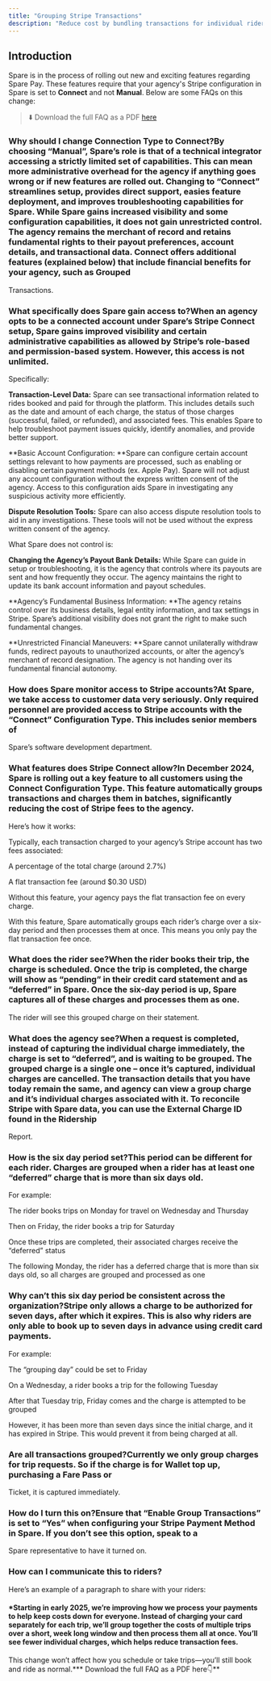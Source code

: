 ```yaml
---
title: "Grouping Stripe Transactions"
description: "Reduce cost by bundling transactions for individual riders into one charge"
---
```


## Introduction

Spare is in the process of rolling out new and exciting features regarding Spare Pay. These features require that your agency's Stripe configuration in Spare is set to **Connect** and not **Manual**. Below are some FAQs on this change:

> ⬇️ Download the full FAQ as a PDF [here](#h_721f3408e9)

### Why should I change Connection Type to Connect?By choosing “Manual”, Spare’s role is that of a technical integrator accessing a strictly limited set of capabilities. This can mean more administrative overhead for the agency if anything goes wrong or if new features are rolled out. Changing to “Connect” streamlines setup, provides direct support, easies feature deployment, and improves troubleshooting capabilities for Spare. While Spare gains increased visibility and some configuration capabilities, it does not gain unrestricted control. The agency remains the merchant of record and retains fundamental rights to their payout preferences, account details, and transactional data. Connect offers additional features (explained below) that include financial benefits for your agency, such as Grouped 

Transactions.

### What specifically does Spare gain access to?When an agency opts to be a connected account under Spare’s Stripe Connect setup, Spare gains improved visibility and certain administrative capabilities as allowed by Stripe’s role-based and permission-based system. However, this access is not unlimited. 

Specifically:

**Transaction-Level Data:** Spare can see transactional information related to rides booked and paid for through the platform. This includes details such as the date and amount of each charge, the status of those charges (successful, failed, or refunded), and associated fees. This enables Spare to help troubleshoot payment issues quickly, identify anomalies, and provide better support.

**Basic Account Configuration: **Spare can configure certain account settings relevant to how payments are processed, such as enabling or disabling certain payment methods (ex. Apple Pay). Spare will not adjust any account configuration without the express written consent of the agency. Access to this configuration aids Spare in investigating any suspicious activity more efficiently.

**Dispute Resolution Tools:** Spare can also access dispute resolution tools to aid in any investigations. These tools will not be used without the express written consent of the agency.

What Spare does not control is: 

**Changing the Agency’s Payout Bank Details:** While Spare can guide in setup or troubleshooting, it is the agency that controls where its payouts are sent and how frequently they occur. The agency maintains the right to update its bank account information and payout schedules.

**Agency’s Fundamental Business Information: **The agency retains control over its business details, legal entity information, and tax settings in Stripe. Spare’s additional visibility does not grant the right to make such fundamental changes.

**Unrestricted Financial Maneuvers: **Spare cannot unilaterally withdraw funds, redirect payouts to unauthorized accounts, or alter the agency’s merchant of record designation. The agency is not handing over its fundamental financial autonomy. 

### How does Spare monitor access to Stripe accounts?At Spare, we take access to customer data very seriously. Only required personnel are provided access to Stripe accounts with the “Connect” Configuration Type. This includes senior members of 

Spare’s software development department.

### What features does Stripe Connect allow?In December 2024, Spare is rolling out a key feature to all customers using the Connect Configuration Type. This feature automatically groups transactions and charges them in batches, significantly reducing the cost of Stripe fees to the agency. 

Here’s how it works:

Typically, each transaction charged to your agency’s Stripe account has two fees associated:

A percentage of the total charge (around 2.7%)

A flat transaction fee (around $0.30 USD)

Without this feature, your agency pays the flat transaction fee on every charge.

With this feature, Spare automatically groups each rider’s charge over a six-day period and then processes them at once. This means you only pay the flat transaction fee once. 

### What does the rider see?When the rider books their trip, the charge is scheduled. Once the trip is completed, the charge will show as “pending” in their credit card statement and as “deferred” in Spare. Once the six-day period is up, Spare captures all of these charges and processes them as one. 

The rider will see this grouped charge on their statement.

### What does the agency see?When a request is completed, instead of capturing the individual charge immediately, the charge is set to “deferred”, and is waiting to be grouped. The grouped charge is a single one – once it’s captured, individual charges are cancelled. The transaction details that you have today remain the same, and agency can view a group charge and it’s individual charges associated with it. To reconcile Stripe with Spare data, you can use the External Charge ID found in the Ridership 

Report.

### How is the six day period set?This period can be different for each rider. Charges are grouped when a rider has at least one “deferred” charge that is more than six days old. 

For example:

The rider books trips on Monday for travel on Wednesday and Thursday

Then on Friday, the rider books a trip for Saturday

Once these trips are completed, their associated charges receive the “deferred” status

The following Monday, the rider has a deferred charge that is more than six days old, so all charges are grouped and processed as one 

### Why can’t this six day period be consistent across the organization?Stripe only allows a charge to be authorized for seven days, after which it expires. This is also why riders are only able to book up to seven days in advance using credit card payments. 

For example:

The “grouping day” could be set to Friday

On a Wednesday, a rider books a trip for the following Tuesday

After that Tuesday trip, Friday comes and the charge is attempted to be grouped

However, it has been more than seven days since the initial charge, and it has expired in Stripe. This would prevent it from being charged at all. 

### Are all transactions grouped?Currently we only group charges for trip requests. So if the charge is for Wallet top up, purchasing a Fare Pass or 

Ticket, it is captured immediately.

### How do I turn this on?Ensure that “Enable Group Transactions” is set to “Yes” when configuring your Stripe Payment Method in Spare. If you don’t see this option, speak to a 

Spare representative to have it turned on.

### How can I communicate this to riders?

Here’s an example of a paragraph to share with your riders:

#### *Starting in early 2025, we’re improving how we process your payments to help keep costs down for everyone. Instead of charging your card separately for each trip, we’ll group together the costs of multiple trips over a short, week long window and then process them all at once. You’ll see fewer individual charges, which helps reduce transaction fees. 

This change won’t affect how you schedule or take trips—you’ll still book and ride as normal.***
​Download the full FAQ as a PDF here👇**
